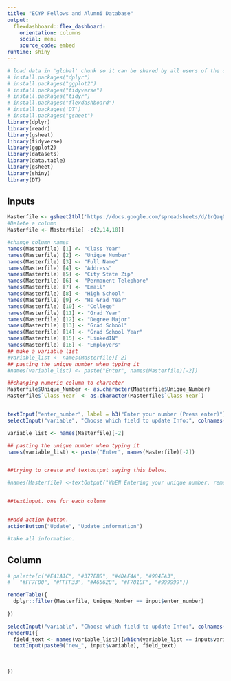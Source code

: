 ---
title: "ECYP Fellows and Alumni Database"
output: 
  flexdashboard::flex_dashboard:
    orientation: columns
    social: menu
    source_code: embed
runtime: shiny
---

```{r global, include=FALSE}
# load data in 'global' chunk so it can be shared by all users of the dashboard
# install.packages("dplyr")
# install.packages("ggplot2")
# install.packages("tidyverse")
# install.packages("tidyr")
# install.packages("flexdashboard")
# install.packages('DT')
# install.packages("gsheet")
library(dplyr)
library(readr)
library(gsheet)
library(tidyverse)
library(ggplot2)
library(datasets)
library(data.table)
library(gsheet)
library(shiny)
library(DT)
```

Inputs {.sidebar}
-----------------------------------------------------------------------
```{r}
Masterfile <- gsheet2tbl('https://docs.google.com/spreadsheets/d/1rQaqQIYLZw1tZnJZQHMNhTf0-zDRH2zWzA6Eo0giP80/edit#gid=1665986408')
#Delete a column
Masterfile <- Masterfile[ -c(2,14,18)]

#change column names
names(Masterfile) [1] <- "Class Year"
names(Masterfile) [2] <- "Unique_Number"
names(Masterfile) [3] <- "Full Name"
names(Masterfile) [4] <- "Address"
names(Masterfile) [5] <- "City State Zip"
names(Masterfile) [6] <- "Permanent Telephone"
names(Masterfile) [7] <- "Email"
names(Masterfile) [8] <- "High School"
names(Masterfile) [9] <- "Hs Grad Year"
names(Masterfile) [10] <- "College"
names(Masterfile) [11] <- "Grad Year"
names(Masterfile) [12] <- "Degree Major"
names(Masterfile) [13] <- "Grad School"
names(Masterfile) [14] <- "Grad School Year"
names(Masterfile) [15] <- "LinkedIN"
names(Masterfile) [16] <- "Employers"
## make a variable list
#variable_list <- names(Masterfile)[-2]
## pasting the unique number when typing it
#names(variable_list) <- paste("Enter", names(Masterfile)[-2])

##changing numeric column to character
Masterfile$Unique_Number <- as.character(Masterfile$Unique_Number)
Masterfile$`Class Year` <- as.character(Masterfile$`Class Year`)



```




```{r}
textInput("enter_number", label = h3("Enter your number (Press enter)"), value = "", placeholder = NULL)
selectInput("variable", "Choose which field to update Info:", colnames(Masterfile)[-2])

variable_list <- names(Masterfile)[-2]

## pasting the unique number when typing it
names(variable_list) <- paste("Enter", names(Masterfile)[-2])


##trying to create and textoutput saying this below.

#names(Masterfile) <-textOutput("WhEN Entering your unique number, remember to Push  Enter to access information", names(Masterfile)[-2])


##textinput. one for each column


##add action button.
actionButton("Update", "Update information")

#take all information.
```

## Column

```{r}
# palette(c("#E41A1C", "#377EB8", "#4DAF4A", "#984EA3",
#   "#FF7F00", "#FFFF33", "#A65628", "#F781BF", "#999999"))

renderTable({
  dplyr::filter(Masterfile, Unique_Number == input$enter_number)
  
})
```

```{r}
selectInput("variable", "Choose which field to update Info:", colnames(Masterfile)[-2])
renderUI({
  field_text <- names(variable_list)[[which(variable_list == input$variable)]]
  textInput(paste0("new_", input$variable), field_text)
  
  
  
})
```


```{r}




```
